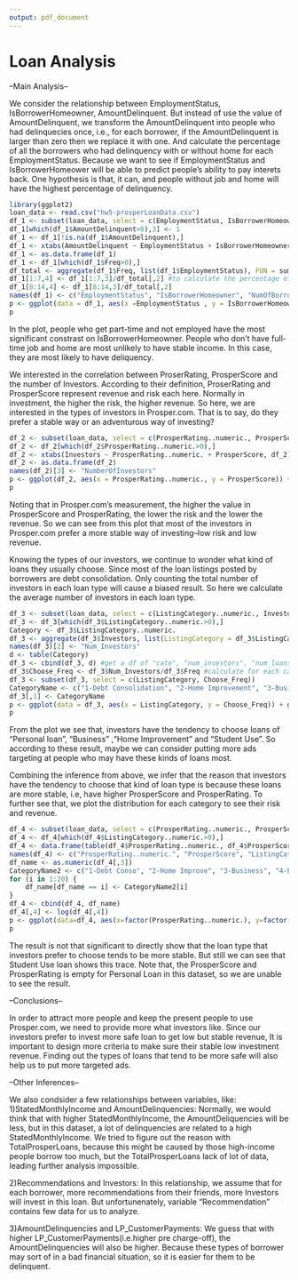 ```yaml
---
output: pdf_document
---
```

Loan Analysis
==========================================

--Main Analysis--

We consider the relationship between EmploymentStatus, IsBorrowerHomeowner, AmountDelinquent. But instead of use the value of AmountDelinquent, we transform the AmountDelinquent into people who had delinquecies once, i.e., for each borrower, if the AmountDelinquent is larger than zero then we replace it with one. And calculate the percentage of all the borrowers who had delinquency with or without home for each EmploymentStatus. Because we want to see if EmploymentStatus and IsBorrowerHomeower will be able to predict people's ability to pay interets back. One hypothesis is that, it can, and people without job and home will have the highest percentage of delinquency.


```r
library(ggplot2)
loan_data <- read.csv("hw5-prosperLoanData.csv")
df_1 <- subset(loan_data, select = c(EmploymentStatus, IsBorrowerHomeowner, AmountDelinquent))
df_1[which(df_1$AmountDelinquent>0),3] <- 1
df_1 <- df_1[!is.na(df_1$AmountDelinquent),]
df_1 <- xtabs(AmountDelinquent ~ EmploymentStatus + IsBorrowerHomeowner, df_1) #to count the number of borrower who had delinquency on 
df_1 <- as.data.frame(df_1)
df_1 <- df_1[which(df_1$Freq>0),]
df_total <- aggregate(df_1$Freq, list(df_1$EmploymentStatus), FUN = sum)
df_1[1:7,4] <- df_1[1:7,3]/df_total[,2] #to calculate the percentage of delinquence in each employmentstatus
df_1[8:14,4] <- df_1[8:14,3]/df_total[,2]
names(df_1) <- c("EmploymentStatus", "IsBorrowerHomeowner", "NumOfBorrowerHaveDelinquecy", "RatioOfHomeownerInEachEmployment")
p <- ggplot(data = df_1, aes(x =EmploymentStatus , y = IsBorrowerHomeowner, fill = RatioOfHomeownerInEachEmployment)) + geom_raster() + coord_flip() + ggtitle("Delinquence Percentage Compare")
p
```


In the plot, people who get part-time and not employed have the most significant constrast on IsBorrowerHomeowner. People who don't have full-time job and home are most unlikely to have stable income. In this case, they are most likely to have deliquency.

We interested in the correlation between ProserRating, ProsperScore and the number of Investors. According to their definition, ProserRating and ProsperScore represent revenue and risk each here. Normally in investment, the higher the risk, the higher revenue. So here, we are interested in the types of investors in Prosper.com. That is to say, do they prefer a stable way or an adventurous way of investing?


```r
df_2 <- subset(loan_data, select = c(ProsperRating..numeric., ProsperScore, Investors))
df_2 <- df_2[which(df_2$ProsperRating..numeric.>0),]
df_2 <- xtabs(Investors ~ ProsperRating..numeric. + ProsperScore, df_2) 
df_2 <- as.data.frame(df_2)
names(df_2)[3] <- "NumberOfInvestors"
p <- ggplot(df_2, aes(x = ProsperRating..numeric., y = ProsperScore)) + geom_point(aes(size = NumberOfInvestors)) + ggtitle("Investors's Investing Tendency")
p
```


Noting that in Prosper.com's measurement, the higher the value in ProsperScore and ProsperRating, the lower the risk and the lower the revenue. So we can see from this plot that most of the investors in Prosper.com prefer a more stable way of investing--low risk and low revenue.

Knowing the types of our investors, we continue to wonder what kind of loans they usually choose. Since most of the loan listings posted by borrowers are debt consolidation. Only counting the total number of investors in each loan type will cause a biased result. So here  we calculate the average number of investors in each loan type.


```r
df_3 <- subset(loan_data, select = c(ListingCategory..numeric., Investors))
df_3 <- df_3[which(df_3$ListingCategory..numeric.>0),]
Category <- df_3$ListingCategory..numeric.
df_3 <- aggregate(df_3$Investors, list(ListingCategory = df_3$ListingCategory..numeric.), FUN = sum)
names(df_3)[2] <- "Num_Investors"
d <- table(Category)
df_3 <- cbind(df_3, d) #get a df of "cate", "num_investors", "num_loans"
df_3$Choose_Freq <- df_3$Num_Investors/df_3$Freq #calculate for each category, the number of investors for each loan
df_3 <- subset(df_3, select = c(ListingCategory, Choose_Freq))
CategoryName <- c("1-Debt Consolidation", "2-Home Improvement", "3-Business", "4-Personal Loan", "5-Student Use", "6-Auto", "7-Other", "8-Baby&Adoption", "9-Boat", "10-Cosmetic Procedure", "11-Engagement Ring", "12-Green Loans", "13-Household Expenses", "14-Large Purchases", "15-Medical/Dental", "16-Motorcycle", "17-RV", "18-Taxes", "19-Vacation", "20-Wedding Loans")
df_3[,1] <- CategoryName
p <- ggplot(data = df_3, aes(x = ListingCategory, y = Choose_Freq)) + geom_bar(stat="identity") + coord_flip() + ggtitle("Average Number Of Investors For Each Loan Type")
p
```

From the plot we see that, investors have the tendency to choose loans of "Personal loan", "Business" ,"Home Improvement" and "Student Use". So according to these result, maybe we can consider putting more ads targeting at people who may have these kinds of loans most.

Combining the inference from above, we infer that the reason that investors have the tendency to choose that kind of loan type is because these loans are more stable, i.e, have higher ProsperScore and ProsperRating. To further see that, we plot the distribution for each category to see their risk and revenue.


```r
df_4 <- subset(loan_data, select = c(ProsperRating..numeric., ProsperScore,          ListingCategory..numeric.))
df_4 <- df_4[which(df_4$ListingCategory..numeric.>0),]
df_4 <- data.frame(table(df_4$ProsperRating..numeric., df_4$ProsperScore, df_4$ListingCategory..numeric.))
names(df_4) <- c("ProsperRating..numeric.", "ProsperScore", "ListingCategory..numeric.", "Freq")
df_name <- as.numeric(df_4[,3])
CategoryName2 <- c("1-Debt Conso", "2-Home Improve", "3-Business", "4-Personal Loan", "5-Student Use", "6-Auto", "7-Other", "8-Baby&Adoption", "9-Boat", "10-Cosmetic Pro", "11-Engage Ring", "12-Green Loan", "13-House Expen", "14-Large Purch", "15-Medi/Denti", "16-Motorcycle", "17-RV", "18-Taxes", "19-Vacation", "20-Wedding")
for (i in 1:20) {
    df_name[df_name == i] <- CategoryName2[i]
}
df_4 <- cbind(df_4, df_name)
df_4[,4] <- log(df_4[,4])
p <- ggplot(data=df_4, aes(x=factor(ProsperRating..numeric.), y=factor(ProsperScore))) + geom_point(aes(size = Freq)) + scale_x_discrete("ProsperRating..numeric.") + scale_y_discrete("ProsperScore") + facet_wrap(~df_name) + ggtitle("Loan Type Risk And Revenue Distribution")
p
```


The result is not that significant to directly show that the loan type that investors prefer to choose tends to be more stable. But still we can see that Student Use loan shows this trace. Note that, the ProsperScore and ProsperRating is empty for Personal Loan in this dataset, so we are unable to see the result.

--Conclusions--

In order to attract more people and keep the present people to use Prosper.com, we need to provide more what investors like. Since our investors prefer to invest more safe loan to get low but stable revenue, It is important to design more criteria to make sure their stable low investment revenue. Finding out the types of loans that tend to be more safe will also help us to put more targeted ads.
 
--Other Inferences--

We also condsider a few relationships between variables, like:
1)StatedMonthlyIncome and AmountDelinquencies:
Normally, we would think that with higher StatedMonthlyIncome, the AmountDeliquencies will be less, but in this dataset, a lot of delinquencies are related to a high StatedMonthlyIncome. We tried to figure out the reason with TotalProsperLoans, because this might be caused by those high-income people borrow too much, but the TotalProsperLoans lack of lot of data, leading further analysis impossible.

2)Recommendations and Investors:
In this relationship, we assume that for each borrower, more recommendations from their friends, more Investors will invest in this loan. But unfortunenately, variable "Recommendation" contains few data for us to analyze.

3)AmountDelinquencies and LP_CustomerPayments:
We guess that with higher LP_CustomerPayments(i.e.higher pre charge-off), the AmountDelinquencies will also be higher. Because these types of borrower may sort of in a bad financial situation, so it is easier for them to be delinquent.

